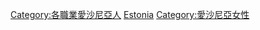 [[Category:各職業愛沙尼亞人|Category:各職業愛沙尼亞人]]
[[Category:各職業諸國女性|Estonia]]
[[Category:愛沙尼亞女性|Category:愛沙尼亞女性]]